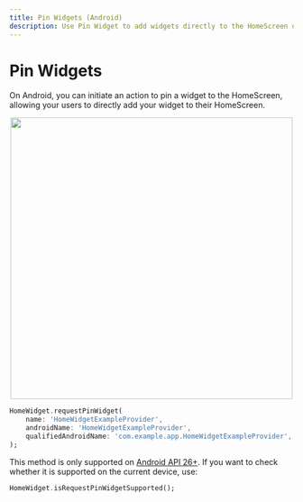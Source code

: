 ```yaml
---
title: Pin Widgets (Android)
description: Use Pin Widget to add widgets directly to the HomeScreen on Android.
---
```


# Pin Widgets

On Android, you can initiate an action to pin a widget to the HomeScreen, allowing your users to directly add your widget to their HomeScreen.

<!-- cspell: disable -->
<center>
<Image width="500px" src="/assets/pin-widget.gif"/>
</center>
<!-- cspell: enable -->

```dart
HomeWidget.requestPinWidget(
    name: 'HomeWidgetExampleProvider',
    androidName: 'HomeWidgetExampleProvider',
    qualifiedAndroidName: 'com.example.app.HomeWidgetExampleProvider',
);
```

This method is only supported on [Android API 26+](https://developer.android.com/develop/ui/views/appwidgets/configuration#pin).
If you want to check whether it is supported on the current device, use:

```dart
HomeWidget.isRequestPinWidgetSupported();
```